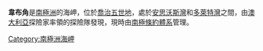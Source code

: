 {{coord|67|51|S|146|55|E|display=title}}

'''韋布角'''是[[南極洲|南極洲]]的海岬，位於[[喬治五世地|喬治五世地]]，處於[[安思沃斯灣|安思沃斯灣]]和[[多萊特灣|多萊特灣]]之間，由[[澳大利亞|澳大利亞]]探險家率領的探險隊發現，現時由[[南極條約體系|南極條約體系]]管理。

{{DEFAULTSORT:Cape Webb}}
[[Category:南極洲海岬|Category:南極洲海岬]]


{{GeorgeVLand-geo-stub}}